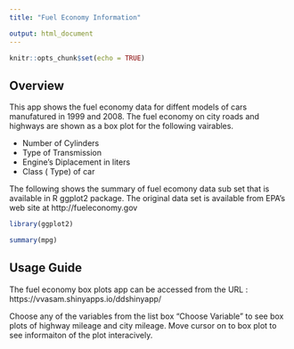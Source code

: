 ```yaml
---
title: "Fuel Economy Information"

output: html_document
---
```


```r
knitr::opts_chunk$set(echo = TRUE)
```

## Overview

This app shows the fuel economy data for diffent models of cars manufatured in 1999 and 2008. The fuel economy on city roads and highways are shown as a box plot for the following vairables.

* Number of Cylinders
* Type of Transmission
* Engine's Diplacement in liters
* Class ( Type) of car

The following shows the summary of fuel ecomony data sub set that is available in R ggplot2 package. The original data set is available from EPA's web site at http://fueleconomy.gov 

```r

library(ggplot2)

summary(mpg)

```

## Usage Guide

The fuel economy box plots app can be accessed from the URL : https://vvasam.shinyapps.io/ddshinyapp/

Choose any of the variables from the list box "Choose Variable" to see box plots of highway mileage and city mileage. Move cursor on to box plot to see informaiton of the plot interacively.


